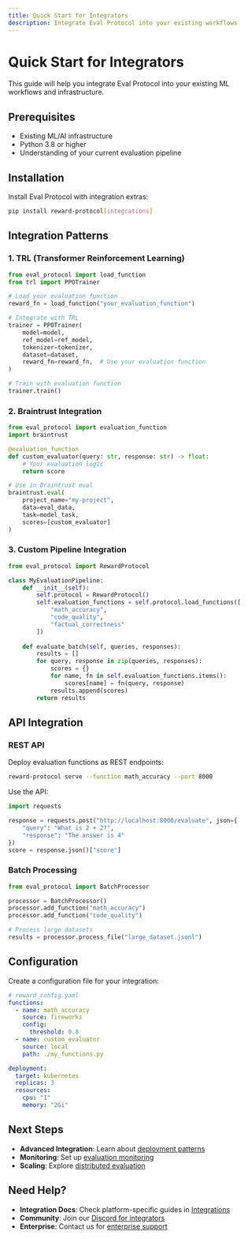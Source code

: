 ```yaml
---
title: Quick Start for Integrators
description: Integrate Eval Protocol into your existing workflows
---
```


# Quick Start for Integrators

This guide will help you integrate Eval Protocol into your existing ML workflows and infrastructure.

## Prerequisites

- Existing ML/AI infrastructure
- Python 3.8 or higher
- Understanding of your current evaluation pipeline

## Installation

Install Eval Protocol with integration extras:

```bash
pip install reward-protocol[integrations]
```

## Integration Patterns

### 1. TRL (Transformer Reinforcement Learning)

```python
from eval_protocol import load_function
from trl import PPOTrainer

# Load your evaluation function
reward_fn = load_function("your_evaluation_function")

# Integrate with TRL
trainer = PPOTrainer(
    model=model,
    ref_model=ref_model,
    tokenizer=tokenizer,
    dataset=dataset,
    reward_fn=reward_fn,  # Use your evaluation function
)

# Train with evaluation function
trainer.train()
```

### 2. Braintrust Integration

```python
from eval_protocol import evaluation_function
import braintrust

@evaluation_function
def custom_evaluator(query: str, response: str) -> float:
    # Your evaluation logic
    return score

# Use in Braintrust eval
braintrust.eval(
    project_name="my-project",
    data=eval_data,
    task=model_task,
    scores=[custom_evaluator]
)
```

### 3. Custom Pipeline Integration

```python
from eval_protocol import RewardProtocol

class MyEvaluationPipeline:
    def __init__(self):
        self.protocol = RewardProtocol()
        self.evaluation_functions = self.protocol.load_functions([
            "math_accuracy",
            "code_quality",
            "factual_correctness"
        ])
    
    def evaluate_batch(self, queries, responses):
        results = []
        for query, response in zip(queries, responses):
            scores = {}
            for name, fn in self.evaluation_functions.items():
                scores[name] = fn(query, response)
            results.append(scores)
        return results
```

## API Integration

### REST API

Deploy evaluation functions as REST endpoints:

```bash
reward-protocol serve --function math_accuracy --port 8000
```

Use the API:

```python
import requests

response = requests.post("http://localhost:8000/evaluate", json={
    "query": "What is 2 + 2?",
    "response": "The answer is 4"
})
score = response.json()["score"]
```

### Batch Processing

```python
from eval_protocol import BatchProcessor

processor = BatchProcessor()
processor.add_function("math_accuracy")
processor.add_function("code_quality")

# Process large datasets
results = processor.process_file("large_dataset.jsonl")
```

## Configuration

Create a configuration file for your integration:

```yaml
# reward_config.yaml
functions:
  - name: math_accuracy
    source: fireworks
    config:
      threshold: 0.8
  - name: custom_evaluator
    source: local
    path: ./my_functions.py

deployment:
  target: kubernetes
  replicas: 3
  resources:
    cpu: "1"
    memory: "2Gi"
```

## Next Steps

- **Advanced Integration**: Learn about [deployment patterns](/development/getting-started)
- **Monitoring**: Set up [evaluation monitoring](/integrations/overview)
- **Scaling**: Explore [distributed evaluation](/development/getting-started)

## Need Help?

- **Integration Docs**: Check platform-specific guides in [Integrations](/integrations/overview)
- **Community**: Join our [Discord for integrators](/community/support)
- **Enterprise**: Contact us for [enterprise support](/community/feedback)